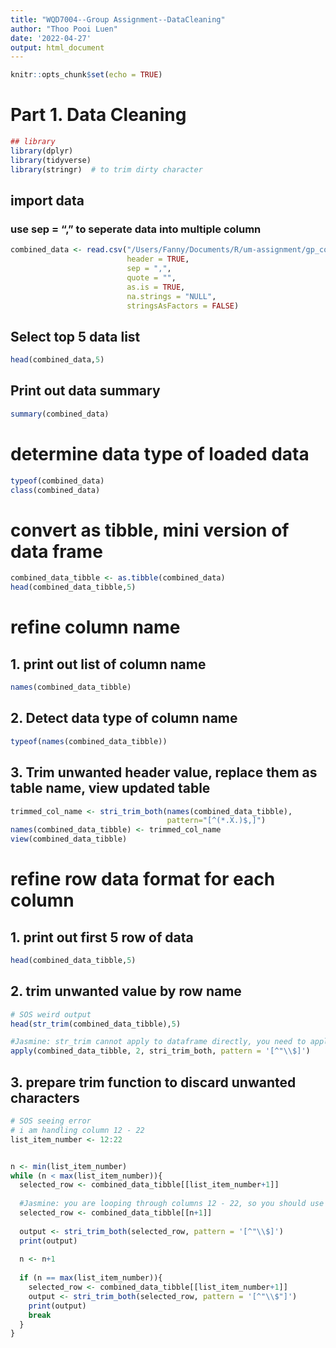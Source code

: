 ```yaml
---
title: "WQD7004--Group Assignment--DataCleaning"
author: "Thoo Pooi Luen"
date: '2022-04-27'
output: html_document
---
```


```r
knitr::opts_chunk$set(echo = TRUE)
```

# Part 1. Data Cleaning

```r
## library 
library(dplyr)
library(tidyverse)
library(stringr)  # to trim dirty character 
```

## import data

### use sep = "," to seperate data into multiple column

```r
combined_data <- read.csv("/Users/Fanny/Documents/R/um-assignment/gp_code_repository/data/student-data.csv",
                          header = TRUE, 
                          sep = ",", 
                          quote = "", 
                          as.is = TRUE,
                          na.strings = "NULL",
                          stringsAsFactors = FALSE)

```

##  Select top 5 data list 
```r
head(combined_data,5)
```

## Print out data summary 
```r
summary(combined_data)
```

# determine data type of loaded data

```r
typeof(combined_data)
class(combined_data)
```

# convert as tibble, mini version of data frame
```r
combined_data_tibble <- as.tibble(combined_data)
head(combined_data_tibble,5)
```

# refine column name
## 1. print out list of column name
```r
names(combined_data_tibble)
```

## 2. Detect data type of column name
```r
typeof(names(combined_data_tibble))
```

## 3. Trim unwanted header value, replace them as table name, view updated table
```r
trimmed_col_name <- stri_trim_both(names(combined_data_tibble),
                                   pattern="[^(*.X.)$,]")
names(combined_data_tibble) <- trimmed_col_name
view(combined_data_tibble)
```

# refine row data format for each column
## 1. print out first 5 row of data
```r
head(combined_data_tibble,5)
```

## 2. trim unwanted value by row name
```r
# SOS weird output 
head(str_trim(combined_data_tibble),5)

#Jasmine: str_trim cannot apply to dataframe directly, you need to apply the function to each columns using "apply"
apply(combined_data_tibble, 2, stri_trim_both, pattern = '[^"\\$]')
```

## 3. prepare trim function to discard unwanted characters
```r
# SOS seeing error 
# i am handling column 12 - 22
list_item_number <- 12:22


n <- min(list_item_number)
while (n < max(list_item_number)){
  selected_row <- combined_data_tibble[[list_item_number+1]]
  
  #Jasmine: you are looping through columns 12 - 22, so you should use n instead of list_item_number (a list from 12 - 22)
  selected_row <- combined_data_tibble[[n+1]]
  
  output <- stri_trim_both(selected_row, pattern = '[^"\\$]')
  print(output)
  
  n <- n+1
  
  if (n == max(list_item_number)){
    selected_row <- combined_data_tibble[[list_item_number+1]]
    output <- stri_trim_both(selected_row, pattern = '[^"\\$"]')
    print(output)
    break
  }
}
```
